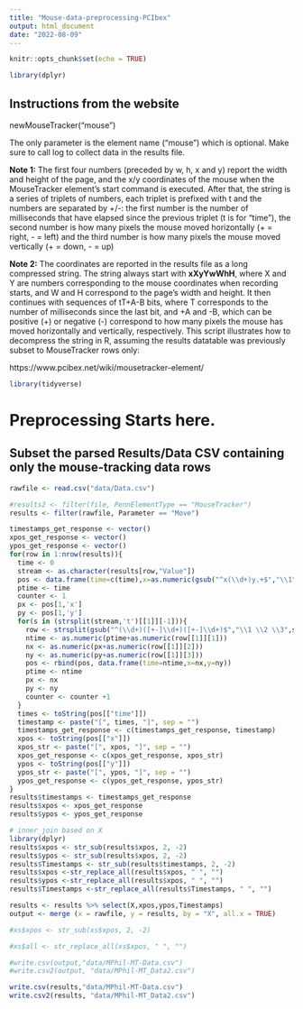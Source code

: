```yaml
---
title: "Mouse-data-preprocessing-PCIbex"
output: html_document
date: "2022-08-09"
---
```


```r
knitr::opts_chunk$set(echo = TRUE)
```

```r
library(dplyr)
```


## Instructions from the website

newMouseTracker("mouse")

The only parameter is the element name ("mouse") which is optional. Make sure to call log to collect data in the results file.

**Note 1:** The first four numbers (preceded by w, h, x and y) report the width and height of the page, and the x/y coordinates of the mouse when the MouseTracker element’s start command is executed. After that, the string is a series of triplets of numbers, each triplet is prefixed with t and the numbers are separated by +/-: the first number is the number of milliseconds that have elapsed since the previous triplet (t is for “time”), the second number is how many pixels the mouse moved horizontally (+ = right, - = left) and the third number is how many pixels the mouse moved vertically (+ = down, - = up)

**Note 2:** The coordinates are reported in the results file as a long compressed string. The string always start with **xXyYwWhH**, where X and Y are numbers corresponding to the mouse coordinates when recording starts, and W and H correspond to the page’s width and height. It then continues with sequences of tT+A-B bits, where T corresponds to the number of milliseconds since the last bit, and +A and -B, which can be positive (+) or negative (-) correspond to how many pixels the mouse has moved horizontally and vertically, respectively. This script illustrates how to decompress the string in R, assuming the results datatable was previously subset to MouseTracker rows only:

https://www.pcibex.net/wiki/mousetracker-element/

```r
library(tidyverse)
```

# Preprocessing Starts here.

## Subset the parsed Results/Data CSV containing only the mouse-tracking data rows

```r
rawfile <- read.csv("data/Data.csv")

#results2 <- filter(file, PennElementType == "MouseTracker")
results <- filter(rawfile, Parameter == "Move")
```


```r
timestamps_get_response <- vector()
xpos_get_response <- vector()
ypos_get_response <- vector()
for(row in 1:nrow(results)){
  time <- 0
  stream <- as.character(results[row,"Value"])
  pos <- data.frame(time=c(time),x=as.numeric(gsub("^x(\\d+)y.+$","\\1", stream)), y=as.numeric(gsub("^.+y(\\d+)w.+$","\\1", stream)))
  ptime <- time
  counter <- 1
  px <- pos[1,'x']
  py <- pos[1,'y']
  for(s in (strsplit(stream,'t')[[1]][-1])){
    row <- strsplit(gsub("^(\\d+)([+-]\\d+)([+-]\\d+)$","\\1 \\2 \\3",s),' ')
    ntime <- as.numeric(ptime+as.numeric(row[[1]][1]))
    nx <- as.numeric(px+as.numeric(row[[1]][2]))
    ny <- as.numeric(py+as.numeric(row[[1]][3]))
    pos <- rbind(pos, data.frame(time=ntime,x=nx,y=ny))
    ptime <- ntime
    px <- nx
    py <- ny
    counter <- counter +1
  }
  times <- toString(pos[["time"]])
  timestamp <- paste("[", times, "]", sep = "")
  timestamps_get_response <- c(timestamps_get_response, timestamp)
  xpos <- toString(pos[["x"]])
  xpos_str <- paste("[", xpos, "]", sep = "")
  xpos_get_response <- c(xpos_get_response, xpos_str)
  ypos <- toString(pos[["y"]])
  ypos_str <- paste("[", ypos, "]", sep = "")
  ypos_get_response <- c(ypos_get_response, ypos_str)
}
results$timestamps <- timestamps_get_response
results$xpos <- xpos_get_response
results$ypos <- ypos_get_response
```

```r
# inner_join based on X
library(dplyr)
results$xpos <- str_sub(results$xpos, 2, -2)
results$ypos <- str_sub(results$xpos, 2, -2)
results$Timestamps <- str_sub(results$timestamps, 2, -2)
results$xpos <-str_replace_all(results$xpos, " ", "")
results$ypos <-str_replace_all(results$xpos, " ", "")
results$Timestamps <-str_replace_all(results$Timestamps, " ", "")

results <- results %>% select(X,xpos,ypos,Timestamps)
output <- merge (x = rawfile, y = results, by = "X", all.x = TRUE)
```


```r
#xs$xpos <- str_sub(xs$xpos, 2, -2)

#xs$all <- str_replace_all(xs$xpos, " ", "")
```

```r
#write.csv(output,"data/MPhil-MT-Data.csv")
#write.csv2(output, "data/MPhil-MT_Data2.csv")

write.csv(results,"data/MPhil-MT-Data.csv")
write.csv2(results, "data/MPhil-MT_Data2.csv")
```

